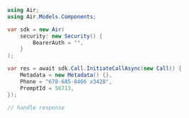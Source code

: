 ```csharp InitiateCall.cs
using Air;
using Air.Models.Components;

var sdk = new Air(
    security: new Security() {
        BearerAuth = "",
    }
);

var res = await sdk.Call.InitiateCallAsync(new Call() {
    Metadata = new Metadata() {},
    Phone = "678-685-8466 x3428",
    PromptId = 56713,
});

// handle response
```
